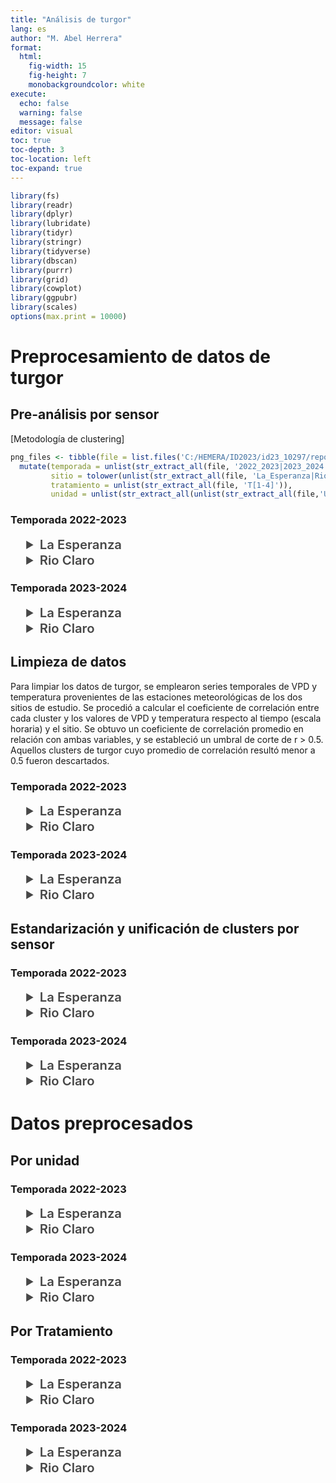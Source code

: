 ```yaml
---
title: "Análisis de turgor"
lang: es
author: "M. Abel Herrera"
format: 
  html:
    fig-width: 15
    fig-height: 7
    monobackgroundcolor: white
execute:
  echo: false
  warning: false
  message: false
editor: visual
toc: true
toc-depth: 3
toc-location: left
toc-expand: true
---
```


```r

library(fs)
library(readr)
library(dplyr)
library(lubridate)
library(tidyr)
library(stringr)
library(tidyverse)
library(dbscan)
library(purrr)
library(grid)
library(cowplot)
library(ggpubr)
library(scales)
options(max.print = 10000)

```

# Preprocesamiento de datos de turgor

## Pre-análisis por sensor

\[Metodología de clustering\]

```r
png_files <- tibble(file = list.files('C:/HEMERA/ID2023/id23_10297/reporte/plots/turgor_sensor/',full.names = T)) |>
  mutate(temporada = unlist(str_extract_all(file, '2022_2023|2023_2024')),
         sitio = tolower(unlist(str_extract_all(file, 'La_Esperanza|Rio_Claro'))),
         tratamiento = unlist(str_extract_all(file, 'T[1-4]')),
         unidad = unlist(str_extract_all(unlist(str_extract_all(file,'Unidad_[1-3]')),'[1-3]')))

```

### Temporada 2022-2023

```{=html}
<details style="margin-left: 5%;">
<summary style="font-size: 145%; color: #474747; ; font-weight: 600;">La Esperanza
</summary>
<details style="margin-left: 2%;">
<summary style="font-size: 120%; color: #474747; ; font-weight: 600;">Tratamiento 1
</summary>
<details style="margin-left: 2%;">
<summary style="font-size: 100%; color: #474747; ; font-weight: 600;">Unidad 1
</summary>
<img src="plots/01_turgor_sensor/2022_2023_La_Esperanza_T1_Unidad_1.png" width = 140%>
</details>
<details style="margin-left: 2%;"> 
<summary style="font-size: 100%; color: #474747; ; font-weight: 600;">Unidad 2
</summary>
<img src="plots/01_turgor_sensor/2022_2023_La_Esperanza_T1_Unidad_2.png" width = 140%>
</details>
<details style="margin-left: 2%;"> 
<summary style="font-size: 100%; color: #474747; ; font-weight: 600;">Unidad 3
</summary>
<img src="plots/01_turgor_sensor/2022_2023_La_Esperanza_T1_Unidad_3.png" width = 140%>
</details>
</details>
<details style="margin-left: 2%;">
<summary style="font-size: 120%; color: #474747; ; font-weight: 600;">Tratamiento 2
</summary>
<details style="margin-left: 2%;">
<summary style="font-size: 100%; color: #474747; ; font-weight: 600;">Unidad 1
</summary>
<img src="plots/01_turgor_sensor/2022_2023_La_Esperanza_T2_Unidad_1.png" width = 140%>
</details> <details style="margin-left: 2%;"> 
<summary style="font-size: 100%; color: #474747; ; font-weight: 600;">Unidad 2
</summary>
<img src="plots/01_turgor_sensor/2022_2023_La_Esperanza_T2_Unidad_2.png" width = 140%>
</details> <details style="margin-left: 2%;"> 
<summary style="font-size: 100%; color: #474747; ; font-weight: 600;">Unidad 3
</summary>
<img src="plots/01_turgor_sensor/2022_2023_La_Esperanza_T2_Unidad_3.png" width = 140%>
</details>
</details>
<details style="margin-left: 2%;">
<summary style="font-size: 120%; color: #474747; ; font-weight: 600;">Tratamiento 3
</summary>
<details style="margin-left: 2%;">
<summary style="font-size: 100%; color: #474747; ; font-weight: 600;">Unidad 1
</summary>
<img src="plots/01_turgor_sensor/2022_2023_La_Esperanza_T3_Unidad_1.png" width = 140%>
</details> <details style="margin-left: 2%;"> 
<summary style="font-size: 100%; color: #474747; ; font-weight: 600;">Unidad 2
</summary>
<img src="plots/01_turgor_sensor/2022_2023_La_Esperanza_T3_Unidad_2.png" width = 140%>
</details> <details style="margin-left: 2%;"> 
<summary style="font-size: 100%; color: #474747; ; font-weight: 600;">Unidad 3
</summary>
<img src="plots/01_turgor_sensor/2022_2023_La_Esperanza_T3_Unidad_3.png" width = 140%>
</details>
</details>
<details style="margin-left: 2%;">
<summary style="font-size: 120%; color: #474747; ; font-weight: 600;">Tratamiento 4
</summary>
<details style="margin-left: 2%;">
<summary style="font-size: 100%; color: #474747; ; font-weight: 600;">Unidad 1
</summary>
<img src="plots/01_turgor_sensor/2022_2023_La_Esperanza_T4_Unidad_1.png" width = 140%>
</details> <details style="margin-left: 2%;"> 
<summary style="font-size: 100%; color: #474747; ; font-weight: 600;">Unidad 2
</summary>
<img src="plots/01_turgor_sensor/2022_2023_La_Esperanza_T4_Unidad_2.png" width = 140%>
</details> <details style="margin-left: 2%;"> 
<summary style="font-size: 100%; color: #474747; ; font-weight: 600;">Unidad 3
</summary>
<img src="plots/01_turgor_sensor/2022_2023_La_Esperanza_T4_Unidad_3.png" width = 140%>
</details>
</details>
</details>

<details style="margin-left: 5%;">
<summary style="font-size: 145%; color: #474747; ; font-weight: 600;">Rio Claro
</summary>
<details style="margin-left: 2%;">
<summary style="font-size: 120%; color: #474747; ; font-weight: 600;">Tratamiento 1
</summary>
<details style="margin-left: 2%;">
<summary style="font-size: 100%; color: #474747; ; font-weight: 600;">Unidad 1
</summary>
<img src="plots/01_turgor_sensor/2022_2023_Rio_Claro_T1_Unidad_1.png" width = 140%>
</details>
<details style="margin-left: 2%;"> 
<summary style="font-size: 100%; color: #474747; ; font-weight: 600;">Unidad 2
</summary>
<img src="plots/01_turgor_sensor/2022_2023_Rio_Claro_T1_Unidad_2.png" width = 140%>
</details>
<details style="margin-left: 2%;"> 
<summary style="font-size: 100%; color: #474747; ; font-weight: 600;">Unidad 3
</summary>
<img src="plots/01_turgor_sensor/2022_2023_Rio_Claro_T1_Unidad_3.png" width = 140%>
</details>
</details>
<details style="margin-left: 2%;">
<summary style="font-size: 120%; color: #474747; ; font-weight: 600;">Tratamiento 2
</summary>
<details style="margin-left: 2%;">
<summary style="font-size: 100%; color: #474747; ; font-weight: 600;">Unidad 1
</summary>
<img src="plots/01_turgor_sensor/2022_2023_Rio_Claro_T2_Unidad_1.png" width = 140%>
</details> <details style="margin-left: 2%;"> 
<summary style="font-size: 100%; color: #474747; ; font-weight: 600;">Unidad 2
</summary>
<img src="plots/01_turgor_sensor/2022_2023_Rio_Claro_T2_Unidad_2.png" width = 140%>
</details> <details style="margin-left: 2%;"> 
<summary style="font-size: 100%; color: #474747; ; font-weight: 600;">Unidad 3
</summary>
<img src="plots/01_turgor_sensor/2022_2023_Rio_Claro_T2_Unidad_3.png" width = 140%>
</details>
</details>
<details style="margin-left: 2%;">
<summary style="font-size: 120%; color: #474747; ; font-weight: 600;">Tratamiento 3
</summary>
<details style="margin-left: 2%;">
<summary style="font-size: 100%; color: #474747; ; font-weight: 600;">Unidad 1
</summary>
<img src="plots/01_turgor_sensor/2022_2023_Rio_Claro_T3_Unidad_1.png" width = 140%>
</details> <details style="margin-left: 2%;"> 
<summary style="font-size: 100%; color: #474747; ; font-weight: 600;">Unidad 2
</summary>
<img src="plots/01_turgor_sensor/2022_2023_Rio_Claro_T3_Unidad_2.png" width = 140%>
</details> <details style="margin-left: 2%;"> 
<summary style="font-size: 100%; color: #474747; ; font-weight: 600;">Unidad 3
</summary>
<img src="plots/01_turgor_sensor/2022_2023_Rio_Claro_T3_Unidad_3.png" width = 140%>
</details>
</details>
<details style="margin-left: 2%;">
<summary style="font-size: 120%; color: #474747; ; font-weight: 600;">Tratamiento 4
</summary>
<details style="margin-left: 2%;">
<summary style="font-size: 100%; color: #474747; ; font-weight: 600;">Unidad 1
</summary>
<img src="plots/01_turgor_sensor/2022_2023_Rio_Claro_T4_Unidad_1.png" width = 140%>
</details> <details style="margin-left: 2%;"> 
<summary style="font-size: 100%; color: #474747; ; font-weight: 600;">Unidad 2
</summary>
<img src="plots/01_turgor_sensor/2022_2023_Rio_Claro_T4_Unidad_2.png" width = 140%>
</details> <details style="margin-left: 2%;"> 
<summary style="font-size: 100%; color: #474747; ; font-weight: 600;">Unidad 3
</summary>
<img src="plots/01_turgor_sensor/2022_2023_Rio_Claro_T4_Unidad_3.png" width = 140%>
</details>
</details>
</details>
```
### Temporada 2023-2024

```{=html}
<details style="margin-left: 5%;">
<summary style="font-size: 145%; color: #474747; ; font-weight: 600;">La Esperanza
</summary>
<details style="margin-left: 2%;">
<summary style="font-size: 120%; color: #474747; ; font-weight: 600;">Tratamiento 1
</summary>
<details style="margin-left: 2%;">
<summary style="font-size: 100%; color: #474747; ; font-weight: 600;">Unidad 1
</summary>
<img src="plots/01_turgor_sensor/2023_2024_La_Esperanza_T1_Unidad_1.png" width = 140%>
</details>
<details style="margin-left: 2%;"> 
<summary style="font-size: 100%; color: #474747; ; font-weight: 600;">Unidad 2
</summary>
<img src="plots/01_turgor_sensor/2023_2024_La_Esperanza_T1_Unidad_2.png" width = 140%>
</details>
<details style="margin-left: 2%;"> 
<summary style="font-size: 100%; color: #474747; ; font-weight: 600;">Unidad 3
</summary>
<img src="plots/01_turgor_sensor/2023_2024_La_Esperanza_T1_Unidad_3.png" width = 140%>
</details>
</details>
<details style="margin-left: 2%;">
<summary style="font-size: 120%; color: #474747; ; font-weight: 600;">Tratamiento 2
</summary>
<details style="margin-left: 2%;">
<summary style="font-size: 100%; color: #474747; ; font-weight: 600;">Unidad 1
</summary>
<img src="plots/01_turgor_sensor/2023_2024_La_Esperanza_T2_Unidad_1.png" width = 140%>
</details> <details style="margin-left: 2%;"> 
<summary style="font-size: 100%; color: #474747; ; font-weight: 600;">Unidad 2
</summary>
<img src="plots/01_turgor_sensor/2023_2024_La_Esperanza_T2_Unidad_2.png" width = 140%>
</details> <details style="margin-left: 2%;"> 
<summary style="font-size: 100%; color: #474747; ; font-weight: 600;">Unidad 3
</summary>
<img src="plots/01_turgor_sensor/2023_2024_La_Esperanza_T2_Unidad_3.png" width = 140%>
</details>
</details>
<details style="margin-left: 2%;">
<summary style="font-size: 120%; color: #474747; ; font-weight: 600;">Tratamiento 3
</summary>
<details style="margin-left: 2%;">
<summary style="font-size: 100%; color: #474747; ; font-weight: 600;">Unidad 1
</summary>
<img src="plots/01_turgor_sensor/2023_2024_La_Esperanza_T3_Unidad_1.png" width = 140%>
</details> <details style="margin-left: 2%;"> 
<summary style="font-size: 100%; color: #474747; ; font-weight: 600;">Unidad 2
</summary>
<img src="plots/01_turgor_sensor/2023_2024_La_Esperanza_T3_Unidad_2.png" width = 140%>
</details> <details style="margin-left: 2%;"> 
<summary style="font-size: 100%; color: #474747; ; font-weight: 600;">Unidad 3
</summary>
<img src="plots/01_turgor_sensor/2023_2024_La_Esperanza_T3_Unidad_3.png" width = 140%>
</details>
</details>
<details style="margin-left: 2%;">
<summary style="font-size: 120%; color: #474747; ; font-weight: 600;">Tratamiento 4
</summary>
<details style="margin-left: 2%;">
<summary style="font-size: 100%; color: #474747; ; font-weight: 600;">Unidad 1
</summary>
<img src="plots/01_turgor_sensor/2023_2024_La_Esperanza_T4_Unidad_1.png" width = 140%>
</details> <details style="margin-left: 2%;"> 
<summary style="font-size: 100%; color: #474747; ; font-weight: 600;">Unidad 2
</summary>
<img src="plots/01_turgor_sensor/2023_2024_La_Esperanza_T4_Unidad_2.png" width = 140%>
</details> <details style="margin-left: 2%;"> 
<summary style="font-size: 100%; color: #474747; ; font-weight: 600;">Unidad 3
</summary>
<img src="plots/01_turgor_sensor/2023_2024_La_Esperanza_T4_Unidad_3.png" width = 140%>
</details>
</details>
</details>

<details style="margin-left: 5%;">
<summary style="font-size: 145%; color: #474747; ; font-weight: 600;">Rio Claro
</summary>
<details style="margin-left: 2%;">
<summary style="font-size: 120%; color: #474747; ; font-weight: 600;">Tratamiento 1
</summary>
<details style="margin-left: 2%;">
<summary style="font-size: 100%; color: #474747; ; font-weight: 600;">Unidad 1
</summary>
<img src="plots/01_turgor_sensor/2023_2024_Rio_Claro_T1_Unidad_1.png" width = 140%>
</details>
<details style="margin-left: 2%;"> 
<summary style="font-size: 100%; color: #474747; ; font-weight: 600;">Unidad 2
</summary>
<img src="plots/01_turgor_sensor/2023_2024_Rio_Claro_T1_Unidad_2.png" width = 140%>
</details>
<details style="margin-left: 2%;"> 
<summary style="font-size: 100%; color: #474747; ; font-weight: 600;">Unidad 3
</summary>
<img src="plots/01_turgor_sensor/2023_2024_Rio_Claro_T1_Unidad_3.png" width = 140%>
</details>
</details>
<details style="margin-left: 2%;">
<summary style="font-size: 120%; color: #474747; ; font-weight: 600;">Tratamiento 2
</summary>
<details style="margin-left: 2%;">
<summary style="font-size: 100%; color: #474747; ; font-weight: 600;">Unidad 1
</summary>
<img src="plots/01_turgor_sensor/2023_2024_Rio_Claro_T2_Unidad_1.png" width = 140%>
</details> <details style="margin-left: 2%;"> 
<summary style="font-size: 100%; color: #474747; ; font-weight: 600;">Unidad 2
</summary>
<img src="plots/01_turgor_sensor/2023_2024_Rio_Claro_T2_Unidad_2.png" width = 140%>
</details> <details style="margin-left: 2%;"> 
<summary style="font-size: 100%; color: #474747; ; font-weight: 600;">Unidad 3
</summary>
<img src="plots/01_turgor_sensor/2023_2024_Rio_Claro_T2_Unidad_3.png" width = 140%>
</details>
</details>
<details style="margin-left: 2%;">
<summary style="font-size: 120%; color: #474747; ; font-weight: 600;">Tratamiento 3
</summary>
<details style="margin-left: 2%;">
<summary style="font-size: 100%; color: #474747; ; font-weight: 600;">Unidad 1
</summary>
<img src="plots/01_turgor_sensor/2023_2024_Rio_Claro_T3_Unidad_1.png" width = 140%>
</details> <details style="margin-left: 2%;"> 
<summary style="font-size: 100%; color: #474747; ; font-weight: 600;">Unidad 2
</summary>
<img src="plots/01_turgor_sensor/2023_2024_Rio_Claro_T3_Unidad_2.png" width = 140%>
</details> <details style="margin-left: 2%;"> 
<summary style="font-size: 100%; color: #474747; ; font-weight: 600;">Unidad 3
</summary>
<img src="plots/01_turgor_sensor/2023_2024_Rio_Claro_T3_Unidad_3.png" width = 140%>
</details>
</details>
<details style="margin-left: 2%;">
<summary style="font-size: 120%; color: #474747; ; font-weight: 600;">Tratamiento 4
</summary>
<details style="margin-left: 2%;">
<summary style="font-size: 100%; color: #474747; ; font-weight: 600;">Unidad 1
</summary>
<img src="plots/01_turgor_sensor/2023_2024_Rio_Claro_T4_Unidad_1.png" width = 140%>
</details> <details style="margin-left: 2%;"> 
<summary style="font-size: 100%; color: #474747; ; font-weight: 600;">Unidad 2
</summary>
<img src="plots/01_turgor_sensor/2023_2024_Rio_Claro_T4_Unidad_2.png" width = 140%>
</details> <details style="margin-left: 2%;"> 
<summary style="font-size: 100%; color: #474747; ; font-weight: 600;">Unidad 3
</summary>
<img src="plots/01_turgor_sensor/2023_2024_Rio_Claro_T4_Unidad_3.png" width = 140%>
</details>
</details>
</details>
```
## Limpieza de datos

Para limpiar los datos de turgor, se emplearon series temporales de VPD y temperatura provenientes de las estaciones meteorológicas de los dos sitios de estudio. Se procedió a calcular el coeficiente de correlación entre cada cluster y los valores de VPD y temperatura respecto al tiempo (escala horaria) y el sitio. Se obtuvo un coeficiente de correlación promedio en relación con ambas variables, y se estableció un umbral de corte de r \> 0.5. Aquellos clusters de turgor cuyo promedio de correlación resultó menor a 0.5 fueron descartados.

### Temporada 2022-2023

```{=html}
<details style="margin-left: 5%;">
<summary style="font-size: 145%; color: #474747; ; font-weight: 600;">La Esperanza
</summary>
<details style="margin-left: 2%;">
<summary style="font-size: 120%; color: #474747; ; font-weight: 600;">Tratamiento 1
</summary>
<details style="margin-left: 2%;">
<summary style="font-size: 100%; color: #474747; ; font-weight: 600;">Unidad 1
</summary>
<img src="plots/02_turgor_limpiado/2022_2023_La_Esperanza_T1_Unidad_1.png" width = 140%>
</details>
<details style="margin-left: 2%;"> 
<summary style="font-size: 100%; color: #474747; ; font-weight: 600;">Unidad 2
</summary>
<img src="plots/02_turgor_limpiado/2022_2023_La_Esperanza_T1_Unidad_2.png" width = 140%>
</details>
<details style="margin-left: 2%;"> 
<summary style="font-size: 100%; color: #474747; ; font-weight: 600;">Unidad 3
</summary>
<img src="plots/02_turgor_limpiado/2022_2023_La_Esperanza_T1_Unidad_3.png" width = 140%>
</details>
</details>
<details style="margin-left: 2%;">
<summary style="font-size: 120%; color: #474747; ; font-weight: 600;">Tratamiento 2
</summary>
<details style="margin-left: 2%;">
<summary style="font-size: 100%; color: #474747; ; font-weight: 600;">Unidad 1
</summary>
<img src="plots/02_turgor_limpiado/2022_2023_La_Esperanza_T2_Unidad_1.png" width = 140%>
</details> <details style="margin-left: 2%;"> 
<summary style="font-size: 100%; color: #474747; ; font-weight: 600;">Unidad 2
</summary>
<img src="plots/02_turgor_limpiado/2022_2023_La_Esperanza_T2_Unidad_2.png" width = 140%>
</details> <details style="margin-left: 2%;"> 
<summary style="font-size: 100%; color: #474747; ; font-weight: 600;">Unidad 3
</summary>
<img src="plots/02_turgor_limpiado/2022_2023_La_Esperanza_T2_Unidad_3.png" width = 140%>
</details>
</details>
<details style="margin-left: 2%;">
<summary style="font-size: 120%; color: #474747; ; font-weight: 600;">Tratamiento 3
</summary>
<details style="margin-left: 2%;">
<summary style="font-size: 100%; color: #474747; ; font-weight: 600;">Unidad 1
</summary>
<img src="plots/02_turgor_limpiado/2022_2023_La_Esperanza_T3_Unidad_1.png" width = 140%>
</details> <details style="margin-left: 2%;"> 
<summary style="font-size: 100%; color: #474747; ; font-weight: 600;">Unidad 2
</summary>
<img src="plots/02_turgor_limpiado/2022_2023_La_Esperanza_T3_Unidad_2.png" width = 140%>
</details> <details style="margin-left: 2%;"> 
<summary style="font-size: 100%; color: #474747; ; font-weight: 600;">Unidad 3
</summary>
<img src="plots/02_turgor_limpiado/2022_2023_La_Esperanza_T3_Unidad_3.png" width = 140%>
</details>
</details>
<details style="margin-left: 2%;">
<summary style="font-size: 120%; color: #474747; ; font-weight: 600;">Tratamiento 4
</summary>
<details style="margin-left: 2%;">
<summary style="font-size: 100%; color: #474747; ; font-weight: 600;">Unidad 1
</summary>
<img src="plots/02_turgor_limpiado/2022_2023_La_Esperanza_T4_Unidad_1.png" width = 140%>
</details> <details style="margin-left: 2%;"> 
<summary style="font-size: 100%; color: #474747; ; font-weight: 600;">Unidad 2
</summary>
<img src="plots/02_turgor_limpiado/2022_2023_La_Esperanza_T4_Unidad_2.png" width = 140%>
</details> <details style="margin-left: 2%;"> 
<summary style="font-size: 100%; color: #474747; ; font-weight: 600;">Unidad 3
</summary>
<img src="plots/02_turgor_limpiado/2022_2023_La_Esperanza_T4_Unidad_3.png" width = 140%>
</details>
</details>
</details>

<details style="margin-left: 5%;">
<summary style="font-size: 145%; color: #474747; ; font-weight: 600;">Rio Claro
</summary>
<details style="margin-left: 2%;">
<summary style="font-size: 120%; color: #474747; ; font-weight: 600;">Tratamiento 1
</summary>
<details style="margin-left: 2%;">
<summary style="font-size: 100%; color: #474747; ; font-weight: 600;">Unidad 1
</summary>
<img src="plots/02_turgor_limpiado/2022_2023_Rio_Claro_T1_Unidad_1.png" width = 140%>
</details>
<details style="margin-left: 2%;"> 
<summary style="font-size: 100%; color: #474747; ; font-weight: 600;">Unidad 2
</summary>
<img src="plots/02_turgor_limpiado/2022_2023_Rio_Claro_T1_Unidad_2.png" width = 140%>
</details>
<details style="margin-left: 2%;"> 
<summary style="font-size: 100%; color: #474747; ; font-weight: 600;">Unidad 3
</summary>
<img src="plots/02_turgor_limpiado/2022_2023_Rio_Claro_T1_Unidad_3.png" width = 140%>
</details>
</details>
<details style="margin-left: 2%;">
<summary style="font-size: 120%; color: #474747; ; font-weight: 600;">Tratamiento 2
</summary>
<details style="margin-left: 2%;">
<summary style="font-size: 100%; color: #474747; ; font-weight: 600;">Unidad 1
</summary>
<img src="plots/02_turgor_limpiado/2022_2023_Rio_Claro_T2_Unidad_1.png" width = 140%>
</details> <details style="margin-left: 2%;"> 
<summary style="font-size: 100%; color: #474747; ; font-weight: 600;">Unidad 2
</summary>
<img src="plots/02_turgor_limpiado/2022_2023_Rio_Claro_T2_Unidad_2.png" width = 140%>
</details> <details style="margin-left: 2%;"> 
<summary style="font-size: 100%; color: #474747; ; font-weight: 600;">Unidad 3
</summary>
<img src="plots/02_turgor_limpiado/2022_2023_Rio_Claro_T2_Unidad_3.png" width = 140%>
</details>
</details>
<details style="margin-left: 2%;">
<summary style="font-size: 120%; color: #474747; ; font-weight: 600;">Tratamiento 3
</summary>
<details style="margin-left: 2%;">
<summary style="font-size: 100%; color: #474747; ; font-weight: 600;">Unidad 1
</summary>
<img src="plots/02_turgor_limpiado/2022_2023_Rio_Claro_T3_Unidad_1.png" width = 140%>
</details> <details style="margin-left: 2%;"> 
<summary style="font-size: 100%; color: #474747; ; font-weight: 600;">Unidad 2
</summary>
<img src="plots/02_turgor_limpiado/2022_2023_Rio_Claro_T3_Unidad_2.png" width = 140%>
</details> <details style="margin-left: 2%;"> 
<summary style="font-size: 100%; color: #474747; ; font-weight: 600;">Unidad 3
</summary>
<img src="plots/02_turgor_limpiado/2022_2023_Rio_Claro_T3_Unidad_3.png" width = 140%>
</details>
</details>
<details style="margin-left: 2%;">
<summary style="font-size: 120%; color: #474747; ; font-weight: 600;">Tratamiento 4
</summary>
<details style="margin-left: 2%;">
<summary style="font-size: 100%; color: #474747; ; font-weight: 600;">Unidad 1
</summary>
<img src="plots/02_turgor_limpiado/2022_2023_Rio_Claro_T4_Unidad_1.png" width = 140%>
</details> <details style="margin-left: 2%;"> 
<summary style="font-size: 100%; color: #474747; ; font-weight: 600;">Unidad 2
</summary>
<img src="plots/02_turgor_limpiado/2022_2023_Rio_Claro_T4_Unidad_2.png" width = 140%>
</details> <details style="margin-left: 2%;"> 
<summary style="font-size: 100%; color: #474747; ; font-weight: 600;">Unidad 3
</summary>
<img src="plots/02_turgor_limpiado/2022_2023_Rio_Claro_T4_Unidad_3.png" width = 140%>
</details>
</details>
</details>
```
### Temporada 2023-2024

```{=html}
<details style="margin-left: 5%;">
<summary style="font-size: 145%; color: #474747; ; font-weight: 600;">La Esperanza
</summary>
<details style="margin-left: 2%;">
<summary style="font-size: 120%; color: #474747; ; font-weight: 600;">Tratamiento 1
</summary>
<details style="margin-left: 2%;">
<summary style="font-size: 100%; color: #474747; ; font-weight: 600;">Unidad 1
</summary>
<img src="plots/02_turgor_limpiado/2023_2024_La_Esperanza_T1_Unidad_1.png" width = 140%>
</details>
<details style="margin-left: 2%;"> 
<summary style="font-size: 100%; color: #474747; ; font-weight: 600;">Unidad 2
</summary>
<img src="plots/02_turgor_limpiado/2023_2024_La_Esperanza_T1_Unidad_2.png" width = 140%>
</details>
<details style="margin-left: 2%;"> 
<summary style="font-size: 100%; color: #474747; ; font-weight: 600;">Unidad 3
</summary>
<img src="plots/02_turgor_limpiado/2023_2024_La_Esperanza_T1_Unidad_3.png" width = 140%>
</details>
</details>
<details style="margin-left: 2%;">
<summary style="font-size: 120%; color: #474747; ; font-weight: 600;">Tratamiento 2
</summary>
<details style="margin-left: 2%;">
<summary style="font-size: 100%; color: #474747; ; font-weight: 600;">Unidad 1
</summary>
<img src="plots/02_turgor_limpiado/2023_2024_La_Esperanza_T2_Unidad_1.png" width = 140%>
</details> <details style="margin-left: 2%;"> 
<summary style="font-size: 100%; color: #474747; ; font-weight: 600;">Unidad 2
</summary>
<img src="plots/02_turgor_limpiado/2023_2024_La_Esperanza_T2_Unidad_2.png" width = 140%>
</details> <details style="margin-left: 2%;"> 
<summary style="font-size: 100%; color: #474747; ; font-weight: 600;">Unidad 3
</summary>
<img src="plots/02_turgor_limpiado/2023_2024_La_Esperanza_T2_Unidad_3.png" width = 140%>
</details>
</details>
<details style="margin-left: 2%;">
<summary style="font-size: 120%; color: #474747; ; font-weight: 600;">Tratamiento 3
</summary>
<details style="margin-left: 2%;">
<summary style="font-size: 100%; color: #474747; ; font-weight: 600;">Unidad 1
</summary>
<img src="plots/02_turgor_limpiado/2023_2024_La_Esperanza_T3_Unidad_1.png" width = 140%>
</details> <details style="margin-left: 2%;"> 
<summary style="font-size: 100%; color: #474747; ; font-weight: 600;">Unidad 2
</summary>
<img src="plots/02_turgor_limpiado/2023_2024_La_Esperanza_T3_Unidad_2.png" width = 140%>
</details> <details style="margin-left: 2%;"> 
<summary style="font-size: 100%; color: #474747; ; font-weight: 600;">Unidad 3
</summary>
<img src="plots/02_turgor_limpiado/2023_2024_La_Esperanza_T3_Unidad_3.png" width = 140%>
</details>
</details>
<details style="margin-left: 2%;">
<summary style="font-size: 120%; color: #474747; ; font-weight: 600;">Tratamiento 4
</summary>
<details style="margin-left: 2%;">
<summary style="font-size: 100%; color: #474747; ; font-weight: 600;">Unidad 1
</summary>
<img src="plots/02_turgor_limpiado/2023_2024_La_Esperanza_T4_Unidad_1.png" width = 140%>
</details> <details style="margin-left: 2%;"> 
<summary style="font-size: 100%; color: #474747; ; font-weight: 600;">Unidad 2
</summary>
<img src="plots/02_turgor_limpiado/2023_2024_La_Esperanza_T4_Unidad_2.png" width = 140%>
</details> <details style="margin-left: 2%;"> 
<summary style="font-size: 100%; color: #474747; ; font-weight: 600;">Unidad 3
</summary>
<img src="plots/02_turgor_limpiado/2023_2024_La_Esperanza_T4_Unidad_3.png" width = 140%>
</details>
</details>
</details>

<details style="margin-left: 5%;">
<summary style="font-size: 145%; color: #474747; ; font-weight: 600;">Rio Claro
</summary>
<details style="margin-left: 2%;">
<summary style="font-size: 120%; color: #474747; ; font-weight: 600;">Tratamiento 1
</summary>
<details style="margin-left: 2%;">
<summary style="font-size: 100%; color: #474747; ; font-weight: 600;">Unidad 1
</summary>
<img src="plots/02_turgor_limpiado/2023_2024_Rio_Claro_T1_Unidad_1.png" width = 140%>
</details>
<details style="margin-left: 2%;"> 
<summary style="font-size: 100%; color: #474747; ; font-weight: 600;">Unidad 2
</summary>
<img src="plots/02_turgor_limpiado/2023_2024_Rio_Claro_T1_Unidad_2.png" width = 140%>
</details>
<details style="margin-left: 2%;"> 
<summary style="font-size: 100%; color: #474747; ; font-weight: 600;">Unidad 3
</summary>
<img src="plots/02_turgor_limpiado/2023_2024_Rio_Claro_T1_Unidad_3.png" width = 140%>
</details>
</details>
<details style="margin-left: 2%;">
<summary style="font-size: 120%; color: #474747; ; font-weight: 600;">Tratamiento 2
</summary>
<details style="margin-left: 2%;">
<summary style="font-size: 100%; color: #474747; ; font-weight: 600;">Unidad 1
</summary>
<img src="plots/02_turgor_limpiado/2023_2024_Rio_Claro_T2_Unidad_1.png" width = 140%>
</details> <details style="margin-left: 2%;"> 
<summary style="font-size: 100%; color: #474747; ; font-weight: 600;">Unidad 2
</summary>
<img src="plots/02_turgor_limpiado/2023_2024_Rio_Claro_T2_Unidad_2.png" width = 140%>
</details> <details style="margin-left: 2%;"> 
<summary style="font-size: 100%; color: #474747; ; font-weight: 600;">Unidad 3
</summary>
<img src="plots/02_turgor_limpiado/2023_2024_Rio_Claro_T2_Unidad_3.png" width = 140%>
</details>
</details>
<details style="margin-left: 2%;">
<summary style="font-size: 120%; color: #474747; ; font-weight: 600;">Tratamiento 3
</summary>
<details style="margin-left: 2%;">
<summary style="font-size: 100%; color: #474747; ; font-weight: 600;">Unidad 1
</summary>
<img src="plots/02_turgor_limpiado/2023_2024_Rio_Claro_T3_Unidad_1.png" width = 140%>
</details> <details style="margin-left: 2%;"> 
<summary style="font-size: 100%; color: #474747; ; font-weight: 600;">Unidad 2
</summary>
<img src="plots/02_turgor_limpiado/2023_2024_Rio_Claro_T3_Unidad_2.png" width = 140%>
</details> <details style="margin-left: 2%;"> 
<summary style="font-size: 100%; color: #474747; ; font-weight: 600;">Unidad 3
</summary>
<img src="plots/02_turgor_limpiado/2023_2024_Rio_Claro_T3_Unidad_3.png" width = 140%>
</details>
</details>
<details style="margin-left: 2%;">
<summary style="font-size: 120%; color: #474747; ; font-weight: 600;">Tratamiento 4
</summary>
<details style="margin-left: 2%;">
<summary style="font-size: 100%; color: #474747; ; font-weight: 600;">Unidad 1
</summary>
<img src="plots/02_turgor_limpiado/2023_2024_Rio_Claro_T4_Unidad_1.png" width = 140%>
</details> <details style="margin-left: 2%;"> 
<summary style="font-size: 100%; color: #474747; ; font-weight: 600;">Unidad 2
</summary>
<img src="plots/02_turgor_limpiado/2023_2024_Rio_Claro_T4_Unidad_2.png" width = 140%>
</details> <details style="margin-left: 2%;"> 
<summary style="font-size: 100%; color: #474747; ; font-weight: 600;">Unidad 3
</summary>
<img src="plots/02_turgor_limpiado/2023_2024_Rio_Claro_T4_Unidad_3.png" width = 140%>
</details>
</details>
</details>
```
## Estandarización y unificación de clusters por sensor

### Temporada 2022-2023

```{=html}
<details style="margin-left: 5%;">
<summary style="font-size: 145%; color: #474747; ; font-weight: 600;">La Esperanza
</summary>
<details style="margin-left: 2%;">
<summary style="font-size: 120%; color: #474747; ; font-weight: 600;">Tratamiento 1
</summary>
<details style="margin-left: 2%;">
<summary style="font-size: 100%; color: #474747; ; font-weight: 600;">Unidad 1
</summary>
<img src="plots/03_turgor_union/2022_2023_La_Esperanza_T1_Unidad_1.png" width = 140%>
</details>
<details style="margin-left: 2%;"> 
<summary style="font-size: 100%; color: #474747; ; font-weight: 600;">Unidad 2
</summary>
<img src="plots/03_turgor_union/2022_2023_La_Esperanza_T1_Unidad_2.png" width = 140%>
</details>
<details style="margin-left: 2%;"> 
<summary style="font-size: 100%; color: #474747; ; font-weight: 600;">Unidad 3
</summary>
<img src="plots/03_turgor_union/2022_2023_La_Esperanza_T1_Unidad_3.png" width = 140%>
</details>
</details>
<details style="margin-left: 2%;">
<summary style="font-size: 120%; color: #474747; ; font-weight: 600;">Tratamiento 2
</summary>
<details style="margin-left: 2%;">
<summary style="font-size: 100%; color: #474747; ; font-weight: 600;">Unidad 1
</summary>
<img src="plots/03_turgor_union/2022_2023_La_Esperanza_T2_Unidad_1.png" width = 140%>
</details> <details style="margin-left: 2%;"> 
<summary style="font-size: 100%; color: #474747; ; font-weight: 600;">Unidad 2
</summary>
<img src="plots/03_turgor_union/2022_2023_La_Esperanza_T2_Unidad_2.png" width = 140%>
</details> <details style="margin-left: 2%;"> 
<summary style="font-size: 100%; color: #474747; ; font-weight: 600;">Unidad 3
</summary>
<img src="plots/03_turgor_union/2022_2023_La_Esperanza_T2_Unidad_3.png" width = 140%>
</details>
</details>
<details style="margin-left: 2%;">
<summary style="font-size: 120%; color: #474747; ; font-weight: 600;">Tratamiento 3
</summary>
<details style="margin-left: 2%;">
<summary style="font-size: 100%; color: #474747; ; font-weight: 600;">Unidad 1
</summary>
<img src="plots/03_turgor_union/2022_2023_La_Esperanza_T3_Unidad_1.png" width = 140%>
</details> <details style="margin-left: 2%;"> 
<summary style="font-size: 100%; color: #474747; ; font-weight: 600;">Unidad 2
</summary>
<img src="plots/03_turgor_union/2022_2023_La_Esperanza_T3_Unidad_2.png" width = 140%>
</details> <details style="margin-left: 2%;"> 
<summary style="font-size: 100%; color: #474747; ; font-weight: 600;">Unidad 3
</summary>
<img src="plots/03_turgor_union/2022_2023_La_Esperanza_T3_Unidad_3.png" width = 140%>
</details>
</details>
<details style="margin-left: 2%;">
<summary style="font-size: 120%; color: #474747; ; font-weight: 600;">Tratamiento 4
</summary>
<details style="margin-left: 2%;">
<summary style="font-size: 100%; color: #474747; ; font-weight: 600;">Unidad 1
</summary>
<img src="plots/03_turgor_union/2022_2023_La_Esperanza_T4_Unidad_1.png" width = 140%>
</details> <details style="margin-left: 2%;"> 
<summary style="font-size: 100%; color: #474747; ; font-weight: 600;">Unidad 2
</summary>
<img src="plots/03_turgor_union/2022_2023_La_Esperanza_T4_Unidad_2.png" width = 140%>
</details> <details style="margin-left: 2%;"> 
<summary style="font-size: 100%; color: #474747; ; font-weight: 600;">Unidad 3
</summary>
<img src="plots/03_turgor_union/2022_2023_La_Esperanza_T4_Unidad_3.png" width = 140%>
</details>
</details>
</details>

<details style="margin-left: 5%;">
<summary style="font-size: 145%; color: #474747; ; font-weight: 600;">Rio Claro
</summary>
<details style="margin-left: 2%;">
<summary style="font-size: 120%; color: #474747; ; font-weight: 600;">Tratamiento 1
</summary>
<details style="margin-left: 2%;">
<summary style="font-size: 100%; color: #474747; ; font-weight: 600;">Unidad 1
</summary>
<img src="plots/03_turgor_union/2022_2023_Rio_Claro_T1_Unidad_1.png" width = 140%>
</details>
<details style="margin-left: 2%;"> 
<summary style="font-size: 100%; color: #474747; ; font-weight: 600;">Unidad 2
</summary>
<img src="plots/03_turgor_union/2022_2023_Rio_Claro_T1_Unidad_2.png" width = 140%>
</details>
<details style="margin-left: 2%;"> 
<summary style="font-size: 100%; color: #474747; ; font-weight: 600;">Unidad 3
</summary>
<img src="plots/03_turgor_union/2022_2023_Rio_Claro_T1_Unidad_3.png" width = 140%>
</details>
</details>
<details style="margin-left: 2%;">
<summary style="font-size: 120%; color: #474747; ; font-weight: 600;">Tratamiento 2
</summary>
<details style="margin-left: 2%;">
<summary style="font-size: 100%; color: #474747; ; font-weight: 600;">Unidad 1
</summary>
<img src="plots/03_turgor_union/2022_2023_Rio_Claro_T2_Unidad_1.png" width = 140%>
</details> <details style="margin-left: 2%;"> 
<summary style="font-size: 100%; color: #474747; ; font-weight: 600;">Unidad 2
</summary>
<img src="plots/03_turgor_union/2022_2023_Rio_Claro_T2_Unidad_2.png" width = 140%>
</details> <details style="margin-left: 2%;"> 
<summary style="font-size: 100%; color: #474747; ; font-weight: 600;">Unidad 3
</summary>
<img src="plots/03_turgor_union/2022_2023_Rio_Claro_T2_Unidad_3.png" width = 140%>
</details>
</details>
<details style="margin-left: 2%;">
<summary style="font-size: 120%; color: #474747; ; font-weight: 600;">Tratamiento 3
</summary>
<details style="margin-left: 2%;">
<summary style="font-size: 100%; color: #474747; ; font-weight: 600;">Unidad 1
</summary>
<img src="plots/03_turgor_union/2022_2023_Rio_Claro_T3_Unidad_1.png" width = 140%>
</details> <details style="margin-left: 2%;"> 
<summary style="font-size: 100%; color: #474747; ; font-weight: 600;">Unidad 2
</summary>
<img src="plots/03_turgor_union/2022_2023_Rio_Claro_T3_Unidad_2.png" width = 140%>
</details> <details style="margin-left: 2%;"> 
<summary style="font-size: 100%; color: #474747; ; font-weight: 600;">Unidad 3
</summary>
<img src="plots/03_turgor_union/2022_2023_Rio_Claro_T3_Unidad_3.png" width = 140%>
</details>
</details>
<details style="margin-left: 2%;">
<summary style="font-size: 120%; color: #474747; ; font-weight: 600;">Tratamiento 4
</summary>
<details style="margin-left: 2%;">
<summary style="font-size: 100%; color: #474747; ; font-weight: 600;">Unidad 1
</summary>
<img src="plots/03_turgor_union/2022_2023_Rio_Claro_T4_Unidad_1.png" width = 140%>
</details> <details style="margin-left: 2%;"> 
<summary style="font-size: 100%; color: #474747; ; font-weight: 600;">Unidad 2
</summary>
<img src="plots/03_turgor_union/2022_2023_Rio_Claro_T4_Unidad_2.png" width = 140%>
</details> <details style="margin-left: 2%;"> 
<summary style="font-size: 100%; color: #474747; ; font-weight: 600;">Unidad 3
</summary>
<img src="plots/03_turgor_union/2022_2023_Rio_Claro_T4_Unidad_3.png" width = 140%>
</details>
</details>
</details>
```
### Temporada 2023-2024

```{=html}
<details style="margin-left: 5%;">
<summary style="font-size: 145%; color: #474747; ; font-weight: 600;">La Esperanza
</summary>
<details style="margin-left: 2%;">
<summary style="font-size: 120%; color: #474747; ; font-weight: 600;">Tratamiento 1
</summary>
<details style="margin-left: 2%;">
<summary style="font-size: 100%; color: #474747; ; font-weight: 600;">Unidad 1
</summary>
<img src="plots/03_turgor_union/2023_2024_La_Esperanza_T1_Unidad_1.png" width = 140%>
</details>
<details style="margin-left: 2%;"> 
<summary style="font-size: 100%; color: #474747; ; font-weight: 600;">Unidad 2
</summary>
<img src="plots/03_turgor_union/2023_2024_La_Esperanza_T1_Unidad_2.png" width = 140%>
</details>
<details style="margin-left: 2%;"> 
<summary style="font-size: 100%; color: #474747; ; font-weight: 600;">Unidad 3
</summary>
<img src="plots/03_turgor_union/2023_2024_La_Esperanza_T1_Unidad_3.png" width = 140%>
</details>
</details>
<details style="margin-left: 2%;">
<summary style="font-size: 120%; color: #474747; ; font-weight: 600;">Tratamiento 2
</summary>
<details style="margin-left: 2%;">
<summary style="font-size: 100%; color: #474747; ; font-weight: 600;">Unidad 1
</summary>
<img src="plots/03_turgor_union/2023_2024_La_Esperanza_T2_Unidad_1.png" width = 140%>
</details> <details style="margin-left: 2%;"> 
<summary style="font-size: 100%; color: #474747; ; font-weight: 600;">Unidad 2
</summary>
<img src="plots/03_turgor_union/2023_2024_La_Esperanza_T2_Unidad_2.png" width = 140%>
</details> <details style="margin-left: 2%;"> 
<summary style="font-size: 100%; color: #474747; ; font-weight: 600;">Unidad 3
</summary>
<img src="plots/03_turgor_union/2023_2024_La_Esperanza_T2_Unidad_3.png" width = 140%>
</details>
</details>
<details style="margin-left: 2%;">
<summary style="font-size: 120%; color: #474747; ; font-weight: 600;">Tratamiento 3
</summary>
<details style="margin-left: 2%;">
<summary style="font-size: 100%; color: #474747; ; font-weight: 600;">Unidad 1
</summary>
<img src="plots/03_turgor_union/2023_2024_La_Esperanza_T3_Unidad_1.png" width = 140%>
</details> <details style="margin-left: 2%;"> 
<summary style="font-size: 100%; color: #474747; ; font-weight: 600;">Unidad 2
</summary>
<img src="plots/03_turgor_union/2023_2024_La_Esperanza_T3_Unidad_2.png" width = 140%>
</details> <details style="margin-left: 2%;"> 
<summary style="font-size: 100%; color: #474747; ; font-weight: 600;">Unidad 3
</summary>
<img src="plots/03_turgor_union/2023_2024_La_Esperanza_T3_Unidad_3.png" width = 140%>
</details>
</details>
<details style="margin-left: 2%;">
<summary style="font-size: 120%; color: #474747; ; font-weight: 600;">Tratamiento 4
</summary>
<details style="margin-left: 2%;">
<summary style="font-size: 100%; color: #474747; ; font-weight: 600;">Unidad 1
</summary>
<img src="plots/03_turgor_union/2023_2024_La_Esperanza_T4_Unidad_1.png" width = 140%>
</details> <details style="margin-left: 2%;"> 
<summary style="font-size: 100%; color: #474747; ; font-weight: 600;">Unidad 2
</summary>
<img src="plots/03_turgor_union/2023_2024_La_Esperanza_T4_Unidad_2.png" width = 140%>
</details> <details style="margin-left: 2%;"> 
<summary style="font-size: 100%; color: #474747; ; font-weight: 600;">Unidad 3
</summary>
<img src="plots/03_turgor_union/2023_2024_La_Esperanza_T4_Unidad_3.png" width = 140%>
</details>
</details>
</details>

<details style="margin-left: 5%;">
<summary style="font-size: 145%; color: #474747; ; font-weight: 600;">Rio Claro
</summary>
<details style="margin-left: 2%;">
<summary style="font-size: 120%; color: #474747; ; font-weight: 600;">Tratamiento 1
</summary>
<details style="margin-left: 2%;">
<summary style="font-size: 100%; color: #474747; ; font-weight: 600;">Unidad 1
</summary>
<img src="plots/03_turgor_union/2023_2024_Rio_Claro_T1_Unidad_1.png" width = 140%>
</details>
<details style="margin-left: 2%;"> 
<summary style="font-size: 100%; color: #474747; ; font-weight: 600;">Unidad 2
</summary>
<img src="plots/03_turgor_union/2023_2024_Rio_Claro_T1_Unidad_2.png" width = 140%>
</details>
<details style="margin-left: 2%;"> 
<summary style="font-size: 100%; color: #474747; ; font-weight: 600;">Unidad 3
</summary>
<img src="plots/03_turgor_union/2023_2024_Rio_Claro_T1_Unidad_3.png" width = 140%>
</details>
</details>
<details style="margin-left: 2%;">
<summary style="font-size: 120%; color: #474747; ; font-weight: 600;">Tratamiento 2
</summary>
<details style="margin-left: 2%;">
<summary style="font-size: 100%; color: #474747; ; font-weight: 600;">Unidad 1
</summary>
<img src="plots/03_turgor_union/2023_2024_Rio_Claro_T2_Unidad_1.png" width = 140%>
</details> <details style="margin-left: 2%;"> 
<summary style="font-size: 100%; color: #474747; ; font-weight: 600;">Unidad 2
</summary>
<img src="plots/03_turgor_union/2023_2024_Rio_Claro_T2_Unidad_2.png" width = 140%>
</details> <details style="margin-left: 2%;"> 
<summary style="font-size: 100%; color: #474747; ; font-weight: 600;">Unidad 3
</summary>
<img src="plots/03_turgor_union/2023_2024_Rio_Claro_T2_Unidad_3.png" width = 140%>
</details>
</details>
<details style="margin-left: 2%;">
<summary style="font-size: 120%; color: #474747; ; font-weight: 600;">Tratamiento 3
</summary>
<details style="margin-left: 2%;">
<summary style="font-size: 100%; color: #474747; ; font-weight: 600;">Unidad 1
</summary>
<img src="plots/03_turgor_union/2023_2024_Rio_Claro_T3_Unidad_1.png" width = 140%>
</details> <details style="margin-left: 2%;"> 
<summary style="font-size: 100%; color: #474747; ; font-weight: 600;">Unidad 2
</summary>
<img src="plots/03_turgor_union/2023_2024_Rio_Claro_T3_Unidad_2.png" width = 140%>
</details> <details style="margin-left: 2%;"> 
<summary style="font-size: 100%; color: #474747; ; font-weight: 600;">Unidad 3
</summary>
<img src="plots/03_turgor_union/2023_2024_Rio_Claro_T3_Unidad_3.png" width = 140%>
</details>
</details>
<details style="margin-left: 2%;">
<summary style="font-size: 120%; color: #474747; ; font-weight: 600;">Tratamiento 4
</summary>
<details style="margin-left: 2%;">
<summary style="font-size: 100%; color: #474747; ; font-weight: 600;">Unidad 1
</summary>
<img src="plots/03_turgor_union/2023_2024_Rio_Claro_T4_Unidad_1.png" width = 140%>
</details> <details style="margin-left: 2%;"> 
<summary style="font-size: 100%; color: #474747; ; font-weight: 600;">Unidad 2
</summary>
<img src="plots/03_turgor_union/2023_2024_Rio_Claro_T4_Unidad_2.png" width = 140%>
</details> <details style="margin-left: 2%;"> 
<summary style="font-size: 100%; color: #474747; ; font-weight: 600;">Unidad 3
</summary>
<img src="plots/03_turgor_union/2023_2024_Rio_Claro_T4_Unidad_3.png" width = 140%>
</details>
</details>
</details>
```
# Datos preprocesados

## Por unidad

### Temporada 2022-2023

```{=html}
<details style="margin-left: 5%;">
<summary style="font-size: 145%; color: #474747; ; font-weight: 600;">La Esperanza
</summary>
<details style="margin-left: 2%;">
<summary style="font-size: 120%; color: #474747; ; font-weight: 600;">Tratamiento 1
</summary>
<details style="margin-left: 2%;">
<summary style="font-size: 100%; color: #474747; ; font-weight: 600;">Unidad 1
</summary>
<img src="plots/04_turgor_unidad/2022_2023_La_Esperanza_T1_Unidad_1.png" width = 140%>
</details>
<details style="margin-left: 2%;"> 
<summary style="font-size: 100%; color: #474747; ; font-weight: 600;">Unidad 2
</summary>
<img src="plots/04_turgor_unidad/2022_2023_La_Esperanza_T1_Unidad_2.png" width = 140%>
</details>
<details style="margin-left: 2%;"> 
<summary style="font-size: 100%; color: #474747; ; font-weight: 600;">Unidad 3
</summary>
<img src="plots/04_turgor_unidad/2022_2023_La_Esperanza_T1_Unidad_3.png" width = 140%>
</details>
</details>
<details style="margin-left: 2%;">
<summary style="font-size: 120%; color: #474747; ; font-weight: 600;">Tratamiento 2
</summary>
<details style="margin-left: 2%;">
<summary style="font-size: 100%; color: #474747; ; font-weight: 600;">Unidad 1
</summary>
<img src="plots/04_turgor_unidad/2022_2023_La_Esperanza_T2_Unidad_1.png" width = 140%>
</details> <details style="margin-left: 2%;"> 
<summary style="font-size: 100%; color: #474747; ; font-weight: 600;">Unidad 2
</summary>
<img src="plots/04_turgor_unidad/2022_2023_La_Esperanza_T2_Unidad_2.png" width = 140%>
</details> <details style="margin-left: 2%;"> 
<summary style="font-size: 100%; color: #474747; ; font-weight: 600;">Unidad 3
</summary>
<img src="plots/04_turgor_unidad/2022_2023_La_Esperanza_T2_Unidad_3.png" width = 140%>
</details>
</details>
<details style="margin-left: 2%;">
<summary style="font-size: 120%; color: #474747; ; font-weight: 600;">Tratamiento 3
</summary>
<details style="margin-left: 2%;">
<summary style="font-size: 100%; color: #474747; ; font-weight: 600;">Unidad 1
</summary>
<img src="plots/04_turgor_unidad/2022_2023_La_Esperanza_T3_Unidad_1.png" width = 140%>
</details> <details style="margin-left: 2%;"> 
<summary style="font-size: 100%; color: #474747; ; font-weight: 600;">Unidad 2
</summary>
<img src="plots/04_turgor_unidad/2022_2023_La_Esperanza_T3_Unidad_2.png" width = 140%>
</details> <details style="margin-left: 2%;"> 
<summary style="font-size: 100%; color: #474747; ; font-weight: 600;">Unidad 3
</summary>
<img src="plots/04_turgor_unidad/2022_2023_La_Esperanza_T3_Unidad_3.png" width = 140%>
</details>
</details>
<details style="margin-left: 2%;">
<summary style="font-size: 120%; color: #474747; ; font-weight: 600;">Tratamiento 4
</summary>
<details style="margin-left: 2%;">
<summary style="font-size: 100%; color: #474747; ; font-weight: 600;">Unidad 1
</summary>
<img src="plots/04_turgor_unidad/2022_2023_La_Esperanza_T4_Unidad_1.png" width = 140%>
</details> <details style="margin-left: 2%;"> 
<summary style="font-size: 100%; color: #474747; ; font-weight: 600;">Unidad 2
</summary>
<img src="plots/04_turgor_unidad/2022_2023_La_Esperanza_T4_Unidad_2.png" width = 140%>
</details> <details style="margin-left: 2%;"> 
<summary style="font-size: 100%; color: #474747; ; font-weight: 600;">Unidad 3
</summary>
<img src="plots/04_turgor_unidad/2022_2023_La_Esperanza_T4_Unidad_3.png" width = 140%>
</details>
</details>
</details>

<details style="margin-left: 5%;">
<summary style="font-size: 145%; color: #474747; ; font-weight: 600;">Rio Claro
</summary>
<details style="margin-left: 2%;">
<summary style="font-size: 120%; color: #474747; ; font-weight: 600;">Tratamiento 1
</summary>
<details style="margin-left: 2%;">
<summary style="font-size: 100%; color: #474747; ; font-weight: 600;">Unidad 1
</summary>
<img src="plots/04_turgor_unidad/2022_2023_Rio_Claro_T1_Unidad_1.png" width = 140%>
</details>
<details style="margin-left: 2%;"> 
<summary style="font-size: 100%; color: #474747; ; font-weight: 600;">Unidad 2
</summary>
<img src="plots/04_turgor_unidad/2022_2023_Rio_Claro_T1_Unidad_2.png" width = 140%>
</details>
<details style="margin-left: 2%;"> 
<summary style="font-size: 100%; color: #474747; ; font-weight: 600;">Unidad 3
</summary>
<img src="plots/04_turgor_unidad/2022_2023_Rio_Claro_T1_Unidad_3.png" width = 140%>
</details>
</details>
<details style="margin-left: 2%;">
<summary style="font-size: 120%; color: #474747; ; font-weight: 600;">Tratamiento 2
</summary>
<details style="margin-left: 2%;">
<summary style="font-size: 100%; color: #474747; ; font-weight: 600;">Unidad 1
</summary>
<img src="plots/04_turgor_unidad/2022_2023_Rio_Claro_T2_Unidad_1.png" width = 140%>
</details> <details style="margin-left: 2%;"> 
<summary style="font-size: 100%; color: #474747; ; font-weight: 600;">Unidad 2
</summary>
<img src="plots/04_turgor_unidad/2022_2023_Rio_Claro_T2_Unidad_2.png" width = 140%>
</details> <details style="margin-left: 2%;"> 
<summary style="font-size: 100%; color: #474747; ; font-weight: 600;">Unidad 3
</summary>
<img src="plots/04_turgor_unidad/2022_2023_Rio_Claro_T2_Unidad_3.png" width = 140%>
</details>
</details>
<details style="margin-left: 2%;">
<summary style="font-size: 120%; color: #474747; ; font-weight: 600;">Tratamiento 3
</summary>
<details style="margin-left: 2%;">
<summary style="font-size: 100%; color: #474747; ; font-weight: 600;">Unidad 1
</summary>
<img src="plots/04_turgor_unidad/2022_2023_Rio_Claro_T3_Unidad_1.png" width = 140%>
</details> <details style="margin-left: 2%;"> 
<summary style="font-size: 100%; color: #474747; ; font-weight: 600;">Unidad 2
</summary>
<img src="plots/04_turgor_unidad/2022_2023_Rio_Claro_T3_Unidad_2.png" width = 140%>
</details> <details style="margin-left: 2%;"> 
<summary style="font-size: 100%; color: #474747; ; font-weight: 600;">Unidad 3
</summary>
<img src="plots/04_turgor_unidad/2022_2023_Rio_Claro_T3_Unidad_3.png" width = 140%>
</details>
</details>
<details style="margin-left: 2%;">
<summary style="font-size: 120%; color: #474747; ; font-weight: 600;">Tratamiento 4
</summary>
<details style="margin-left: 2%;">
<summary style="font-size: 100%; color: #474747; ; font-weight: 600;">Unidad 1
</summary>
<img src="plots/04_turgor_unidad/2022_2023_Rio_Claro_T4_Unidad_1.png" width = 140%>
</details> <details style="margin-left: 2%;"> 
<summary style="font-size: 100%; color: #474747; ; font-weight: 600;">Unidad 2
</summary>
<img src="plots/04_turgor_unidad/2022_2023_Rio_Claro_T4_Unidad_2.png" width = 140%>
</details> <details style="margin-left: 2%;"> 
<summary style="font-size: 100%; color: #474747; ; font-weight: 600;">Unidad 3
</summary>
<img src="plots/04_turgor_unidad/2022_2023_Rio_Claro_T4_Unidad_3.png" width = 140%>
</details>
</details>
</details>
```
### Temporada 2023-2024

```{=html}
<details style="margin-left: 5%;">
<summary style="font-size: 145%; color: #474747; ; font-weight: 600;">La Esperanza
</summary>
<details style="margin-left: 2%;">
<summary style="font-size: 120%; color: #474747; ; font-weight: 600;">Tratamiento 1
</summary>
<details style="margin-left: 2%;">
<summary style="font-size: 100%; color: #474747; ; font-weight: 600;">Unidad 1
</summary>
<img src="plots/04_turgor_unidad/2023_2024_La_Esperanza_T1_Unidad_1.png" width = 140%>
</details>
<details style="margin-left: 2%;"> 
<summary style="font-size: 100%; color: #474747; ; font-weight: 600;">Unidad 2
</summary>
<img src="plots/04_turgor_unidad/2023_2024_La_Esperanza_T1_Unidad_2.png" width = 140%>
</details>
<details style="margin-left: 2%;"> 
<summary style="font-size: 100%; color: #474747; ; font-weight: 600;">Unidad 3
</summary>
<img src="plots/04_turgor_unidad/2023_2024_La_Esperanza_T1_Unidad_3.png" width = 140%>
</details>
</details>
<details style="margin-left: 2%;">
<summary style="font-size: 120%; color: #474747; ; font-weight: 600;">Tratamiento 2
</summary>
<details style="margin-left: 2%;">
<summary style="font-size: 100%; color: #474747; ; font-weight: 600;">Unidad 1
</summary>
<img src="plots/04_turgor_unidad/2023_2024_La_Esperanza_T2_Unidad_1.png" width = 140%>
</details> <details style="margin-left: 2%;"> 
<summary style="font-size: 100%; color: #474747; ; font-weight: 600;">Unidad 2
</summary>
<img src="plots/04_turgor_unidad/2023_2024_La_Esperanza_T2_Unidad_2.png" width = 140%>
</details> <details style="margin-left: 2%;"> 
<summary style="font-size: 100%; color: #474747; ; font-weight: 600;">Unidad 3
</summary>
<img src="plots/04_turgor_unidad/2023_2024_La_Esperanza_T2_Unidad_3.png" width = 140%>
</details>
</details>
<details style="margin-left: 2%;">
<summary style="font-size: 120%; color: #474747; ; font-weight: 600;">Tratamiento 3
</summary>
<details style="margin-left: 2%;">
<summary style="font-size: 100%; color: #474747; ; font-weight: 600;">Unidad 1
</summary>
<img src="plots/04_turgor_unidad/2023_2024_La_Esperanza_T3_Unidad_1.png" width = 140%>
</details> <details style="margin-left: 2%;"> 
<summary style="font-size: 100%; color: #474747; ; font-weight: 600;">Unidad 2
</summary>
<img src="plots/04_turgor_unidad/2023_2024_La_Esperanza_T3_Unidad_2.png" width = 140%>
</details> <details style="margin-left: 2%;"> 
<summary style="font-size: 100%; color: #474747; ; font-weight: 600;">Unidad 3
</summary>
<img src="plots/04_turgor_unidad/2023_2024_La_Esperanza_T3_Unidad_3.png" width = 140%>
</details>
</details>
<details style="margin-left: 2%;">
<summary style="font-size: 120%; color: #474747; ; font-weight: 600;">Tratamiento 4
</summary>
<details style="margin-left: 2%;">
<summary style="font-size: 100%; color: #474747; ; font-weight: 600;">Unidad 1
</summary>
<img src="plots/04_turgor_unidad/2023_2024_La_Esperanza_T4_Unidad_1.png" width = 140%>
</details> <details style="margin-left: 2%;"> 
<summary style="font-size: 100%; color: #474747; ; font-weight: 600;">Unidad 2
</summary>
<img src="plots/04_turgor_unidad/2023_2024_La_Esperanza_T4_Unidad_2.png" width = 140%>
</details> <details style="margin-left: 2%;"> 
<summary style="font-size: 100%; color: #474747; ; font-weight: 600;">Unidad 3
</summary>
<img src="plots/04_turgor_unidad/2023_2024_La_Esperanza_T4_Unidad_3.png" width = 140%>
</details>
</details>
</details>

<details style="margin-left: 5%;">
<summary style="font-size: 145%; color: #474747; ; font-weight: 600;">Rio Claro
</summary>
<details style="margin-left: 2%;">
<summary style="font-size: 120%; color: #474747; ; font-weight: 600;">Tratamiento 1
</summary>
<details style="margin-left: 2%;">
<summary style="font-size: 100%; color: #474747; ; font-weight: 600;">Unidad 1
</summary>
<img src="plots/04_turgor_unidad/2023_2024_Rio_Claro_T1_Unidad_1.png" width = 140%>
</details>
<details style="margin-left: 2%;"> 
<summary style="font-size: 100%; color: #474747; ; font-weight: 600;">Unidad 2
</summary>
<img src="plots/04_turgor_unidad/2023_2024_Rio_Claro_T1_Unidad_2.png" width = 140%>
</details>
<details style="margin-left: 2%;"> 
<summary style="font-size: 100%; color: #474747; ; font-weight: 600;">Unidad 3
</summary>
<img src="plots/04_turgor_unidad/2023_2024_Rio_Claro_T1_Unidad_3.png" width = 140%>
</details>
</details>
<details style="margin-left: 2%;">
<summary style="font-size: 120%; color: #474747; ; font-weight: 600;">Tratamiento 2
</summary>
<details style="margin-left: 2%;">
<summary style="font-size: 100%; color: #474747; ; font-weight: 600;">Unidad 1
</summary>
<img src="plots/04_turgor_unidad/2023_2024_Rio_Claro_T2_Unidad_1.png" width = 140%>
</details> <details style="margin-left: 2%;"> 
<summary style="font-size: 100%; color: #474747; ; font-weight: 600;">Unidad 2
</summary>
<img src="plots/04_turgor_unidad/2023_2024_Rio_Claro_T2_Unidad_2.png" width = 140%>
</details> <details style="margin-left: 2%;"> 
<summary style="font-size: 100%; color: #474747; ; font-weight: 600;">Unidad 3
</summary>
<img src="plots/04_turgor_unidad/2023_2024_Rio_Claro_T2_Unidad_3.png" width = 140%>
</details>
</details>
<details style="margin-left: 2%;">
<summary style="font-size: 120%; color: #474747; ; font-weight: 600;">Tratamiento 3
</summary>
<details style="margin-left: 2%;">
<summary style="font-size: 100%; color: #474747; ; font-weight: 600;">Unidad 1
</summary>
<img src="plots/04_turgor_unidad/2023_2024_Rio_Claro_T3_Unidad_1.png" width = 140%>
</details> <details style="margin-left: 2%;"> 
<summary style="font-size: 100%; color: #474747; ; font-weight: 600;">Unidad 2
</summary>
<img src="plots/04_turgor_unidad/2023_2024_Rio_Claro_T3_Unidad_2.png" width = 140%>
</details> <details style="margin-left: 2%;"> 
<summary style="font-size: 100%; color: #474747; ; font-weight: 600;">Unidad 3
</summary>
<img src="plots/04_turgor_unidad/2023_2024_Rio_Claro_T3_Unidad_3.png" width = 140%>
</details>
</details>
<details style="margin-left: 2%;">
<summary style="font-size: 120%; color: #474747; ; font-weight: 600;">Tratamiento 4
</summary>
<details style="margin-left: 2%;">
<summary style="font-size: 100%; color: #474747; ; font-weight: 600;">Unidad 1
</summary>
<img src="plots/04_turgor_unidad/2023_2024_Rio_Claro_T4_Unidad_1.png" width = 140%>
</details> <details style="margin-left: 2%;"> 
<summary style="font-size: 100%; color: #474747; ; font-weight: 600;">Unidad 2
</summary>
<img src="plots/04_turgor_unidad/2023_2024_Rio_Claro_T4_Unidad_2.png" width = 140%>
</details> <details style="margin-left: 2%;"> 
<summary style="font-size: 100%; color: #474747; ; font-weight: 600;">Unidad 3
</summary>
<img src="plots/04_turgor_unidad/2023_2024_Rio_Claro_T4_Unidad_3.png" width = 140%>
</details>
</details>
</details>
```
## Por Tratamiento

### Temporada 2022-2023

```{=html}
<details style="margin-left: 5%;">
<summary style="font-size: 145%; color: #474747; ; font-weight: 600;">La Esperanza
</summary>
<details style="margin-left: 2%;">
<summary style="font-size: 120%; color: #474747; ; font-weight: 600;">Tratamiento 1
</summary>
<img src="plots/05_turgor_tratamiento/2022_2023_La_Esperanza_T1.png" width = 140%>
</details>
<details style="margin-left: 2%;">
<summary style="font-size: 120%; color: #474747; ; font-weight: 600;">Tratamiento 2
</summary>
<img src="plots/05_turgor_tratamiento/2022_2023_La_Esperanza_T2.png" width = 140%>
</details>
<details style="margin-left: 2%;">
<summary style="font-size: 120%; color: #474747; ; font-weight: 600;">Tratamiento 3
</summary>
<img src="plots/05_turgor_tratamiento/2022_2023_La_Esperanza_T3.png" width = 140%>
</details>
<details style="margin-left: 2%;">
<summary style="font-size: 120%; color: #474747; ; font-weight: 600;">Tratamiento 4
</summary>
<img src="plots/05_turgor_tratamiento/2022_2023_La_Esperanza_T4.png" width = 140%>
</details>
</details>

<details style="margin-left: 5%;">
<summary style="font-size: 145%; color: #474747; ; font-weight: 600;">Rio Claro
</summary>
<details style="margin-left: 2%;">
<summary style="font-size: 120%; color: #474747; ; font-weight: 600;">Tratamiento 1
</summary>
<img src="plots/05_turgor_tratamiento/2022_2023_Rio_Claro_T1.png" width = 140%>
</details>
<details style="margin-left: 2%;">
<summary style="font-size: 120%; color: #474747; ; font-weight: 600;">Tratamiento 2
</summary>
<img src="plots/05_turgor_tratamiento/2022_2023_Rio_Claro_T2.png" width = 140%>
</details>
<details style="margin-left: 2%;">
<summary style="font-size: 120%; color: #474747; ; font-weight: 600;">Tratamiento 3
</summary>
<img src="plots/05_turgor_tratamiento/2022_2023_Rio_Claro_T3.png" width = 140%>
</details>
<details style="margin-left: 2%;">
<summary style="font-size: 120%; color: #474747; ; font-weight: 600;">Tratamiento 4
</summary>
<img src="plots/05_turgor_tratamiento/2022_2023_Rio_Claro_T4.png" width = 140%>
</details>
</details>
```
### Temporada 2023-2024

```{=html}
<details style="margin-left: 5%;">
<summary style="font-size: 145%; color: #474747; ; font-weight: 600;">La Esperanza
</summary>
<details style="margin-left: 2%;">
<summary style="font-size: 120%; color: #474747; ; font-weight: 600;">Tratamiento 1
</summary>
<img src="plots/05_turgor_tratamiento/2023_2024_La_Esperanza_T1.png" width = 140%>
</details>
<details style="margin-left: 2%;">
<summary style="font-size: 120%; color: #474747; ; font-weight: 600;">Tratamiento 2
</summary>
<img src="plots/05_turgor_tratamiento/2023_2024_La_Esperanza_T2.png" width = 140%>
</details>
<details style="margin-left: 2%;">
<summary style="font-size: 120%; color: #474747; ; font-weight: 600;">Tratamiento 3
</summary>
<img src="plots/05_turgor_tratamiento/2023_2024_La_Esperanza_T3.png" width = 140%>
</details>
<details style="margin-left: 2%;">
<summary style="font-size: 120%; color: #474747; ; font-weight: 600;">Tratamiento 4
</summary>
<img src="plots/05_turgor_tratamiento/2023_2024_La_Esperanza_T4.png" width = 140%>
</details>
</details>

<details style="margin-left: 5%;">
<summary style="font-size: 145%; color: #474747; ; font-weight: 600;">Rio Claro
</summary>
<details style="margin-left: 2%;">
<summary style="font-size: 120%; color: #474747; ; font-weight: 600;">Tratamiento 1
</summary>
<img src="plots/05_turgor_tratamiento/2023_2024_Rio_Claro_T1.png" width = 140%>
</details>
<details style="margin-left: 2%;">
<summary style="font-size: 120%; color: #474747; ; font-weight: 600;">Tratamiento 2
</summary>
<img src="plots/05_turgor_tratamiento/2023_2024_Rio_Claro_T2.png" width = 140%>
</details>
<details style="margin-left: 2%;">
<summary style="font-size: 120%; color: #474747; ; font-weight: 600;">Tratamiento 3
</summary>
<img src="plots/05_turgor_tratamiento/2023_2024_Rio_Claro_T3.png" width = 140%>
</details>
<details style="margin-left: 2%;">
<summary style="font-size: 120%; color: #474747; ; font-weight: 600;">Tratamiento 4
</summary>
<img src="plots/05_turgor_tratamiento/2023_2024_Rio_Claro_T4.png" width = 140%>
</details>
</details>
```
